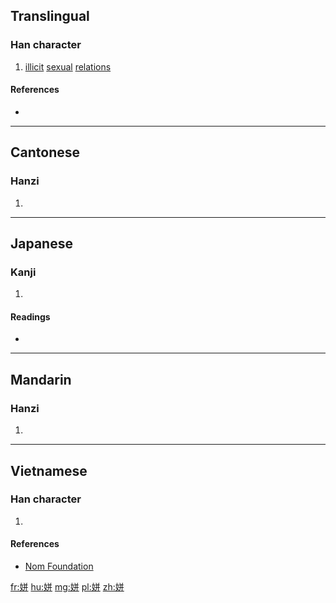==Translingual==

===Han character===
{{Han char|rn=38|rad=女|as=06|sn=9|four=4844<sub>1</sub>|canj=女廿廿 (VTT)|ids=⿰[[女]][[并]]}}

# [[illicit]] [[sexual]] [[relation]]s

====References====
* {{Han ref|kx=0259.160|dkj=06199|dj=0525.150|hdz=21047.100|uh=59D8|ud=23000|bh=ABB9|bd=43961}}

----

==Cantonese==

===Hanzi===
{{yue-hanzi|jyut=|y=ping1}}

# {{defn|lang=yue|sort=女06}}

----

==Japanese==

===Kanji===
{{ja-kanji|grade=|rs=女06}}

# {{defn|lang=ja|sort=女06}}

====Readings====
* {{ja-readings|on=[[ひん]] (hin), [[ほう]] (hō), [[へい]] (hei)|kun=}}

----

==Mandarin==

===Hanzi===
{{cmn-hanzi|pin=[[pīn]] ([[pin1]])|wg=p'in<sup>1</sup>}}

# {{defn|lang=cmn|sort=女06}}

----

==Vietnamese==

===Han character===
{{vi-hantu|[[phanh]]|rs=女06}}

# {{defn|lang=vi|sort=女06}}

====References====
*[http://nomfoundation.org/common/nom_details.php?codepoint=59d8 Nom Foundation]

[[fr:姘]]
[[hu:姘]]
[[mg:姘]]
[[pl:姘]]
[[zh:姘]]